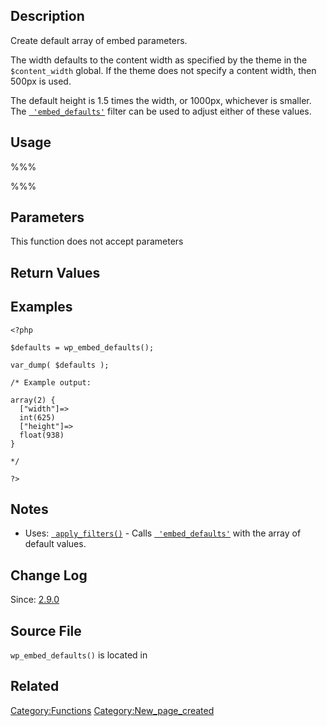 {{Stub}}
== Description ==

Create default array of embed parameters.

The width defaults to the content width as specified by the theme in the <tt>$content_width</tt> global. If the theme does not specify a content width, then 500px is used.

The default height is 1.5 times the width, or 1000px, whichever is smaller. The <tt>[[Plugin_API/Filter_Reference/embed_defaults | 'embed_defaults']]</tt> filter can be used to adjust either of these values.

== Usage ==
%%%<?php wp_embed_defaults(); ?>%%%
== Parameters ==
This function does not accept parameters

== Return Values ==
{{Return||array|Default embed parameters.}}

== Examples ==

<pre>
<?php

$defaults = wp_embed_defaults();

var_dump( $defaults );

/* Example output:

array(2) {
  ["width"]=>
  int(625)
  ["height"]=>
  float(938)
}

*/

?>
</pre>

== Notes ==

* Uses: <tt>[[Function_Reference/apply_filters | apply_filters()]]</tt> - Calls <tt>[[Plugin_API/Filter_Reference/embed_defaults | 'embed_defaults']]</tt> with the array of default values.

== Change Log ==

Since: [[Version 2.9|2.9.0]]

== Source File ==

<tt>wp_embed_defaults()</tt> is located in {{Trac|wp-includes/media.php}}

== Related ==
{{Embed Tags}}

[[Category:Functions]]

[[Category:New_page_created]]